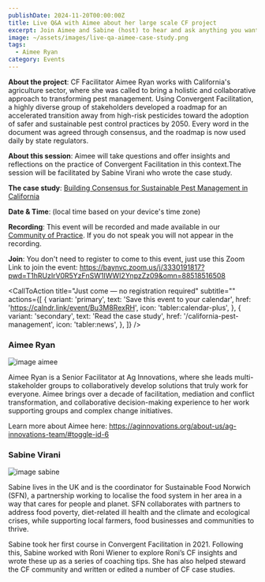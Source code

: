 ```yaml
---
publishDate: 2024-11-20T00:00:00Z
title: Live Q&A with Aimee about her large scale CF project
excerpt: Join Aimee and Sabine (host) to hear and ask anything you want about how Aimee applied Convergent Facilitation to work with diverse stakeholders to transform pest management in California.
image: ~/assets/images/live-qa-aimee-case-study.png
tags:
  - Aimee Ryan
category: Events
---
```


**About the project**: CF Facilitator Aimee Ryan works with California's agriculture sector, where she was called to bring a holistic and collaborative approach to transforming pest management. Using Convergent Facilitation, a highly diverse group of stakeholders developed a roadmap for an accelerated transition away from high-risk pesticides toward the adoption of safer and sustainable pest control practices by 2050. Every word in the document was agreed through consensus, and the roadmap is now used daily by state regulators. 

**About this session**: Aimee will take questions and offer insights and reflections on the practice of Convergent Facilitation in this context.The session will be facilitated by Sabine Virani who wrote the case study.

**The case study**: [Building Consensus for Sustainable Pest Management in California](/california-pest-management)

**Date & Time**: <LocalTimeFromUTC client:load  startUtcTime="2024-11-20T16:00:00Z" endUtcTime="2024-11-20T17:30:00Z"/> (local time based on your device's time zone)

**Recording**: This event will be recorded and made available in our [Community of Practice](https://community.convergentfacilitation.org). If you do not speak you will not appear in the recording. 

**Join**: You don't need to register to come to this event, just use this Zoom Link to join the event: https://baynvc.zoom.us/j/3330191817?pwd=T1hRUzIrV0R5YzFnSW1IWWI2YnpzZz09&omn=88518516508



<CallToAction
    title="Just come — no registration required"
    subtitle=""
    actions={[
      {
        variant: 'primary',
        text: 'Save this event to your calendar',
        href: 'https://calndr.link/event/Bu3M8RexRH',
        icon: 'tabler:calendar-plus',
      },
      {
        variant: 'secondary',
        text: 'Read the case study',
        href: '/california-pest-management',
        icon: 'tabler:news',
      },
    ]}
  />
  

### Aimee Ryan
![image aimee](~/assets/images/aimee-outside-small.jpg)

Aimee Ryan is a Senior Facilitator at Ag Innovations, where she leads multi-stakeholder groups to collaboratively develop solutions that truly work for everyone. Aimee brings over a decade of facilitation, mediation and conflict transformation, and collaborative decision-making experience to her work supporting groups and complex change initiatives.

Learn more about Aimee here: https://aginnovations.org/about-us/ag-innovations-team/#toggle-id-6


### Sabine Virani

![image sabine](~/assets/images/sabine.png)

Sabine lives in the UK and is the coordinator for Sustainable Food Norwich (SFN), a partnership working to localise the food system in her area in a way that cares for people and planet. SFN collaborates with partners to address food poverty, diet-related ill health and the climate and ecological crises, while supporting local farmers, food businesses and communities to thrive.

Sabine took her first course in Convergent Facilitation in 2021. Following this, Sabine worked with Roni Wiener to explore Roni’s CF insights and wrote these up as a series of coaching tips. She has also helped steward the CF community and written or edited a number of CF case studies.
